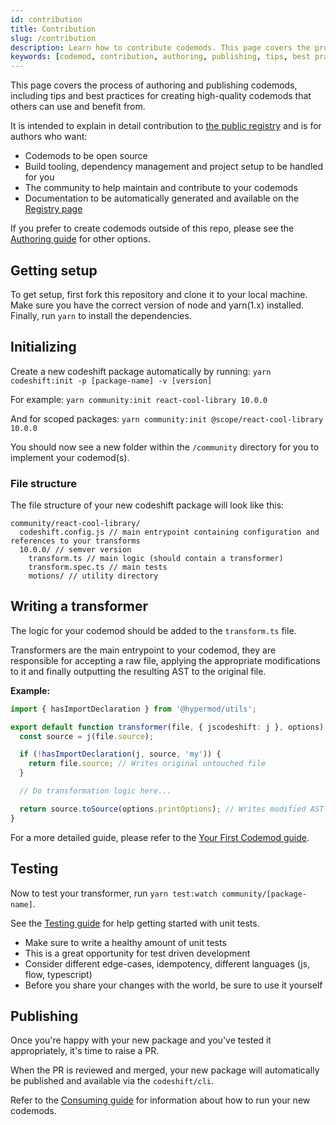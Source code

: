 ```yaml
---
id: contribution
title: Contribution
slug: /contribution
description: Learn how to contribute codemods. This page covers the process of authoring and publishing codemods, including tips and best practices for creating high-quality codemods that others can use and benefit from.
keywords: [codemod, contribution, authoring, publishing, tips, best practices]
---
```


This page covers the process of authoring and publishing codemods, including tips and best practices for creating high-quality codemods that others can use and benefit from.

It is intended to explain in detail contribution to [the public registry](https://github.com/hypermod-io/hypermod-community/tree/main/community) and is for authors who want:

- Codemods to be open source
- Build tooling, dependency management and project setup to be handled for you
- The community to help maintain and contribute to your codemods
- Documentation to be automatically generated and available on the [Registry page](registry)

If you prefer to create codemods outside of this repo, please see the [Authoring guide](authoring) for other options.

## Getting setup

To get setup, first fork this repository and clone it to your local machine.
Make sure you have the correct version of node and yarn(1.x) installed.
Finally, run `yarn` to install the dependencies.

## Initializing

Create a new codeshift package automatically by running: `yarn codeshift:init -p [package-name] -v [version]`

For example: `yarn community:init react-cool-library 10.0.0`

And for scoped packages: `yarn community:init @scope/react-cool-library 10.0.0`

You should now see a new folder within the `/community` directory for you to implement your codemod(s).

### File structure

The file structure of your new codeshift package will look like this:

```
community/react-cool-library/
  codeshift.config.js // main entrypoint containing configuration and references to your transforms
  10.0.0/ // semver version
    transform.ts // main logic (should contain a transformer)
    transform.spec.ts // main tests
    motions/ // utility directory
```

## Writing a transformer

The logic for your codemod should be added to the `transform.ts` file.

Transformers are the main entrypoint to your codemod, they are responsible for accepting a raw file, applying the appropriate modifications to it and finally outputting the resulting AST to the original file.

**Example:**

```ts
import { hasImportDeclaration } from '@hypermod/utils';

export default function transformer(file, { jscodeshift: j }, options) {
  const source = j(file.source);

  if (!hasImportDeclaration(j, source, 'my')) {
    return file.source; // Writes original untouched file
  }

  // Do transformation logic here...

  return source.toSource(options.printOptions); // Writes modified AST to file
}
```

For a more detailed guide, please refer to the [Your First Codemod guide](your-first-codemod).

## Testing

Now to test your transformer, run `yarn test:watch community/[package-name]`.

See the [Testing guide](testing) for help getting started with unit tests.

- Make sure to write a healthy amount of unit tests
- This is a great opportunity for test driven development
- Consider different edge-cases, idempotency, different languages (js, flow, typescript)
- Before you share your changes with the world, be sure to use it yourself

## Publishing

Once you're happy with your new package and you've tested it appropriately, it's time to raise a PR.

When the PR is reviewed and merged, your new package will automatically be published and available via the `codeshift/cli`.

Refer to the [Consuming guide](consuming) for information about how to run your new codemods.
